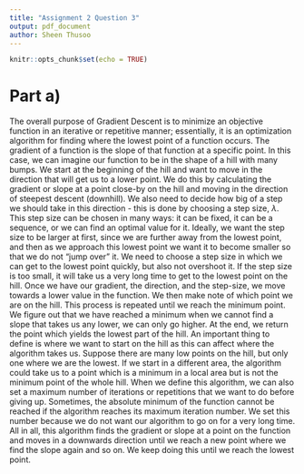 ```yaml
---
title: "Assignment 2 Question 3"
output: pdf_document
author: Sheen Thusoo
---
```


```r
knitr::opts_chunk$set(echo = TRUE)
```

# Part a)
The overall purpose of Gradient Descent is to minimize an objective function in an iterative or repetitive manner; essentially, it is an optimization algorithm for finding where the lowest point of a function occurs. The gradient of a function is the slope of that function at a specific point. In this case, we can imagine our function to be in the shape of a hill with many bumps. We start at the beginning of the hill and want to move in the direction that will get us to a lower point. We do this by calculating the gradient or slope at a point close-by on the hill and moving in the direction of steepest descent (downhill). We also need to decide how big of a step we should take in this direction - this is done by choosing a step size, $\lambda$. This step size can be chosen in many ways: it can be fixed, it can be a sequence, or we can find an optimal value for it. Ideally, we want the step size to be larger at first, since we are further away from the lowest point, and then as we approach this lowest point we want it to become smaller so that we do not "jump over" it. We need to choose a step size in which we can get to the lowest point quickly, but also not overshoot it. If the step size is too small, it will take us a very long time to get to the lowest point on the hill. Once we have our gradient, the direction, and the step-size, we move towards a lower value in the function. We then make note of which point we are on the hill. This process is repeated until we reach the minimum point. We figure out that we have reached a minimum when we cannot find a slope that takes us any lower, we can only go higher. At the end, we return the point which yields the lowest part of the hill. An important thing to define is where we want to start on the hill as this can affect where the algorithm takes us. Suppose there are many low points on the hill, but only one where we are the lowest. If we start in a different area, the algorithm could take us to a point which is a minimum in a local area but is not the minimum point of the whole hill. When we define this algorithm, we can also set a maximum number of iterations or repetitions that we want to do before giving up. Sometimes, the absolute minimum of the function cannot be reached if the algorithm reaches its maximum iteration number. We set this number because we do not want our algorithm to go on for a very long time. All in all, this algorithm finds the gradient or slope at a point on the function and moves in a downwards direction until we reach a new point where we find the slope again and so on. We keep doing this until we reach the lowest point.

